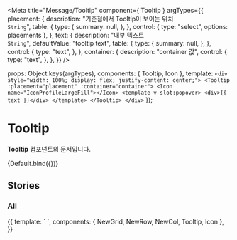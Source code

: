 
<Meta
  title="Message/Tooltip"
  component={ Tooltip }
  argTypes={{
    placement: {
      description: "기준점에서 Tooltip이 보이는 위치<br/>`String`",
      table: {
        type: {
          summary: null,
        },
      },
      control: {
        type: "select",
        options: placements
      },
    },
    text: {
      description: "내부 텍스트<br/>`String`",
      defaultValue: "tooltip text",
      table: {
        type: {
          summary: null,
        },
      },
      control: {
        type: "text",
      },
    },
    container: {
        description: "container 값",
        control: {
            type: "text",
        },
    },
  }}
/>

  props: Object.keys(argTypes),
  components: { Tooltip, Icon },
  template: `<div style="width: 100%; display: flex; justify-content: center;">
                 <Tooltip :placement="placement" :container="container">
                     <Icon name="IconProfileLargeFill"></Icon>
                     <template v-slot:popover>
                           <div>{{ text }}</div>
                     </template>
                 </Tooltip>
             </div>`
});

# Tooltip

**Tooltip** 컴포넌트의 문서입니다.

<Story name="Default" height="100px">
  {Default.bind({})}
</Story>

<ArgsTable story="Default" />

## Stories
### All

<Canvas>
    <Story name="All" height="100px">
        {{
            template: `
                <NewGrid>
                    <NewRow>
                        <NewCol class="flex flex-row justify-around" style="height: 120px">
                            <Tooltip placement="bottom-right" open>
                                <Icon name="IconProfileLargeFill"></Icon>
                                    <template v-slot:popover>
                                        <div>bottom-right</div>
                                    </template>
                            </Tooltip>
                            <Tooltip placement="bottom" open>
                                <Icon name="IconProfileLargeFill"></Icon>
                                    <template v-slot:popover>
                                        <div>bottom</div>
                                    </template>
                            </Tooltip>
                            <Tooltip placement="bottom-left" open>
                                <Icon name="IconProfileLargeFill"></Icon>
                                    <template v-slot:popover>
                                        <div>bottom-left</div>
                                    </template>
                            </Tooltip>
                        </NewCol>
                    </NewRow>
                    <NewRow>
                        <NewCol class="flex flex-row justify-around" style="height: 40px">
                            <Tooltip placement="right-top" open>
                                <Icon name="IconProfileLargeFill"></Icon>
                                    <template v-slot:popover>
                                        <div>right-top</div>
                                    </template>
                            </Tooltip>
                            <Tooltip placement="right" open>
                                <Icon name="IconProfileLargeFill"></Icon>
                                    <template v-slot:popover>
                                        <div>right</div>
                                    </template>
                            </Tooltip>
                            <Tooltip placement="right-bottom" open>
                                <Icon name="IconProfileLargeFill"></Icon>
                                    <template v-slot:popover>
                                        <div>right-bottom</div>
                                    </template>
                            </Tooltip>
                        </NewCol>
                    </NewRow>
                </NewGrid>
          `,
          components: { NewGrid, NewRow, NewCol, Tooltip, Icon },
        }}
    </Story>
</Canvas>
